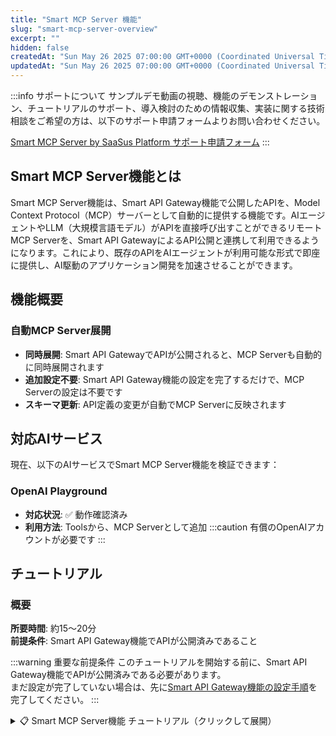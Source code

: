 ```yaml
---
title: "Smart MCP Server 機能"
slug: "smart-mcp-server-overview"
excerpt: ""
hidden: false
createdAt: "Sun May 26 2025 07:00:00 GMT+0000 (Coordinated Universal Time)"
updatedAt: "Sun May 26 2025 07:00:00 GMT+0000 (Coordinated Universal Time)"
---
```


:::info サポートについて
サンプルデモ動画の視聴、機能のデモンストレーション、チュートリアルのサポート、導入検討のための情報収集、実装に関する技術相談をご希望の方は、以下のサポート申請フォームよりお問い合わせください。

[Smart MCP Server by SaaSus Platform サポート申請フォーム](https://forms.gle/DVDqrcNc525E9GG68)
:::

## Smart MCP Server機能とは

Smart MCP Server機能は、Smart API Gateway機能で公開したAPIを、Model Context Protocol（MCP）サーバーとして自動的に提供する機能です。AIエージェントやLLM（大規模言語モデル）がAPIを直接呼び出すことができるリモートMCP Serverを、Smart API GatewayによるAPI公開と連携して利用できるようになります。これにより、既存のAPIをAIエージェントが利用可能な形式で即座に提供し、AI駆動のアプリケーション開発を加速させることができます。

## 機能概要

### 自動MCP Server展開
- **同時展開**: Smart API GatewayでAPIが公開されると、MCP Serverも自動的に同時展開されます
- **追加設定不要**: Smart API Gateway機能の設定を完了するだけで、MCP Serverの設定は不要です
- **スキーマ更新**: API定義の変更が自動でMCP Serverに反映されます

## 対応AIサービス

現在、以下のAIサービスでSmart MCP Server機能を検証できます：

### OpenAI Playground
- **対応状況**: ✅ 動作確認済み
- **利用方法**: Toolsから、MCP Serverとして追加
:::caution
有償のOpenAIアカウントが必要です
:::

## チュートリアル

### 概要

**所要時間**: 約15〜20分  
**前提条件**: Smart API Gateway機能でAPIが公開済みであること

:::warning 重要な前提条件
このチュートリアルを開始する前に、Smart API Gateway機能でAPIが公開済みである必要があります。<br/>
まだ設定が完了していない場合は、先に[Smart API Gateway機能の設定手順](./manual.mdx)を完了してください。
:::

<details>
<summary>📋 Smart MCP Server機能 チュートリアル（クリックして展開）</summary>
<div>

このチュートリアルでは、Smart API Gateway機能で公開したAPIを、AIサービスが利用できるMCP Serverとして設定する手順を説明します。

---

## Step 1: MCP Server エンドポイントの確認

1. [SaaS開発コンソール](https://settings.console.saasus.io/dashboard)にログインします
2. 左側のメニューから **Smart API Gateway** を選択します
3. APIが公開されている状態であることを確認します
4. 画面をスクロールすると以下の情報が表示されますので控えてください：

- **MCP Server エンドポイント**: AIサービスが接続するためのエンドポイント

![smart-mcp-server-tutorial-2](/ja/img/api-gateway-function/smart-mcp-server-tutorial-2.png)

---

## Step 2: API Keyの確認

1. [SaaS運用コンソール](https://saasadmin.console.saasus.io/dashboard)にログインします
2. 左側のメニューから **ユーザー管理** を選択します
3. 特定のユーザーのActions列の **APIキー管理ボタン** を押下します
4. ダイアログでAPIキーが表示されますので控えてください（もし未発行の場合は、新しく発行してください）

![smart-mcp-server-tutorial-3](/ja/img/api-gateway-function/smart-mcp-server-tutorial-3.png)

## Step 3: OpenAI Playgroundの利用準備

:::warning 重要な注意事項
OpenAI Playgroundの利用には**有償のOpenAIアカウント**が必要です。無料アカウントでは利用できません。<br/>
また、API呼び出しごとに利用料金が発生しますので、予算設定等の適切な管理を行ってください。
:::

### OpenAIアカウントの準備

このステップでは、OpenAI Playgroundを利用するための前提条件を確認し、必要なアカウント設定を行います。

#### 1. OpenAIアカウントの作成・ログイン

1. [OpenAI Platform](https://platform.openai.com/) にアクセスします
2. 「Sign up」からアカウント作成画面に移動します
3. メールアドレス、パスワードの必要な認証情報を入力してメール検証を行います
4. 氏名と生年月日、Organization name、What best describes you?を入力してください
5. Invite your team、Make your first API callはお客様の状況に合わせて入力してください
6. Add some API creditsは後ほど設定するので、「I'll buy credits later」を押下してください

以上で登録は完了です。

#### 2. 支払い方法の設定（必須）

:::danger 重要
OpenAI Playgroundを利用するには、支払い方法の設定が**必須**です。
:::

1. [OpenAI Platform](https://platform.openai.com/)にログインします
2. 右上のアカウントアイコンを押下して、表示された「Your Profile」を選択します
3. サイドメニューから、「Billing」を選択します
3. 「Add payment details」から有効なクレジットカードを追加し、クレジットをチャージします

#### 3. OpenAI Playgroundへのアクセス確認

1. [OpenAI Playground](https://platform.openai.com/playground) にアクセスします
2. チャット画面が正常に表示されることを確認します
3. 簡単なメッセージを送信して利用可能であることを確認します

---

## Step 4: AIサービスでの動作検証

:::info
現時点では、OpenAI Playgroundでの動作検証のみサポートしております。
:::

### OpenAI Playground

1. [OpenAI Playground](https://platform.openai.com/playground) にアクセスします
2. **Tools** セクションで **Create...** をクリックします
3. **MCP Server** を選択します
  ![smart-mcp-server-tutorial-4](/ja/img/api-gateway-function/smart-mcp-server-tutorial-4.png)
4. **Add New** を選択します
  ![smart-mcp-server-tutorial-5](/ja/img/api-gateway-function/smart-mcp-server-tutorial-5.png)
5. 表示されたフォームにそれぞれ値を入力します：
  - **URL** : 控えておいた**MCP Serverエンドポイント**
  - **Label** : 任意のラベル
  - **Authentication** : **Custom headers** を選択
    - キー : **x-api-key**
    - 値 : **控えておいた**APIキー**
  ![smart-mcp-server-tutorial-6](/ja/img/api-gateway-function/smart-mcp-server-tutorial-6.png)
6. **Connect**を押下します
7. 成功するとToolsに利用可能なAPI一覧が表示されます
　![smart-mcp-server-tutorial-7](/ja/img/api-gateway-function/smart-mcp-server-tutorial-7.png)
8. **Add**を押下します
9. **Tools** セクションに追加したMCP Serverが表示されていることを確認します
　![smart-mcp-server-tutorial-8](/ja/img/api-gateway-function/smart-mcp-server-tutorial-8.png)

---

## Step 5: AIサービスからのAPI呼び出しテスト

### OpenAI Playground

1. チャットで、「（**MCP Server名**）でできる操作を教えて」と入力します
  ![smart-mcp-server-tutorial-9](/ja/img/api-gateway-function/smart-mcp-server-tutorial-9.png)
2. 「特定テナントの在庫情報を取得できる」と返答があったので、インベントリIDを提示して在庫情報を取得するように指示をします
3. 呼び出すAPIと「Approve」ボタンが表示されたら押下します
  ![smart-mcp-server-tutorial-9](/ja/img/api-gateway-function/smart-mcp-server-tutorial-10.png)
4. 期待したレスポンスであるか確認します
  ![smart-mcp-server-tutorial-10](/ja/img/api-gateway-function/smart-mcp-server-tutorial-11.png)

## Step 6: エラーのトラブルシューティング

### よくある問題と解決方法

#### 1. MCP Serverに接続できない

**症状**: AIサービスがMCP Serverに接続できない

**解決方法**:
- API Keyが正しく設定されているか確認する
- ネットワーク接続を確認する

#### 2. API呼び出しが失敗する

**症状**: MCP Server経由でのAPI呼び出しがエラーになる

**解決方法**:
- Smart API Gateway機能で公開したAPIが正常に動作するかをMCP Serverを経由せずに確認する
- API Keyの権限設定を確認する
- スロットリング制限に達していないか確認する

#### 3. ツールが表示されない

**症状**: AIサービスでツールの一覧が表示されない

**解決方法**:
- Smart API Gateway機能でAPIが正常に公開されているか確認する
- ブラウザのキャッシュをクリアしてから再試行する

---

## まとめ

このチュートリアルでは、Smart MCP Server機能を使用してAPIをAIサービス向けに公開する方法を学習しました。

### 完了した内容

- MCP Serverエンドポイントの確認
- AIサービス（OpenAI Playground）での接続設定
- API呼び出しのテスト

:::info
Smart MCP Server機能に関するご質問やサポートが必要な場合は、[サポート申請フォーム](https://forms.gle/DVDqrcNc525E9GG68)からお問い合わせください。
:::

</div>
</details>
